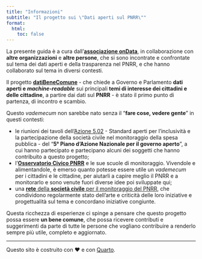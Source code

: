```yaml
---
title: "Informazioni"
subtitle: "Il progetto sui \"Dati aperti sul PNRR\""
format:
  html:
    toc: false
---
```


La presente guida è a cura dall'[**associazione onData**](https://www.ondata.it/), in collaborazione con **altre organizzazioni** e **altre persone**, che si sono incontrate e confrontate sul tema dei dati aperti e della trasparenza nel PNRR, e che hanno collaborato sul tema in diversi contesti.

Il progetto [**datiBeneComune**](https://www.datibenecomune.it/) - che chiede a Governo e Parlamento **dati aperti e _machine-readable_** sui principali **temi di interesse dei cittadini e delle cittadine**, a partire dai dati sul **PNRR** - è stato il primo punto di partenza, di incontro e scambio.

Questo _vademecum_ non sarebbe nato senza il "**fare cose, vedere gente**" in questi contesti:

- le riunioni dei tavoli dell'[Azione 5.02](https://open.gov.it/governo-aperto/piano-nazionale/5nap/azione-5/impegno-502) - Standard aperti per l’inclusività e la partecipazione della società civile nel monitoraggio della spesa pubblica - del "**5° Piano d’Azione Nazionale per il governo aperto**", a cui hanno partecipato e partecipano alcuni dei soggetti che hanno contribuito a questo progetto;
- l'[**Osservatorio Civico PNRR**](https://osservatoriocivicopnrr.it/) e le sue scuole di monitoraggio. Vivendole e alimentandole, è emerso quanto potesse essere utile un _vademecum_ per i cittadini e le cittadine, per aiutarli a capire meglio il PNRR e a monitorarlo e sono venute fuori diverse idee poi sviluppate qui;
- una [**rete** della **società civile** per il monitoraggio del PNRR](rete-pnrr.md), che condividono regolarmente stato dell'arte e criticità delle loro iniziative e progettualità sul tema e concordano iniziative congiunte.

Questa ricchezza di esperienze ci spinge a pensare che questo progetto possa essere **un bene comune**, che possa ricevere contributi e suggerimenti da parte di tutte le persone che vogliano contribuire a renderlo sempre più utile, completo e aggiornato.

---

Questo sito è costruito con ❤️ e con [Quarto](https://quarto.org/).
